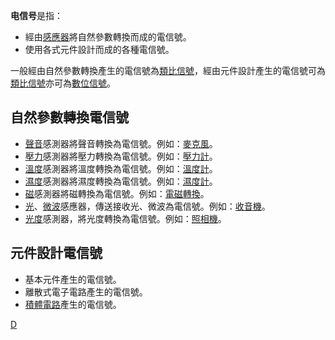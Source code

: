 {{Unreferenced |time=2010-02-11T11:43:27+00:00 }}
'''电信号'''是指：
*經由[[感應器|感應器]]將自然參數轉換而成的電信號。
*使用各式元件設計而成的各種電信號。

一般經由自然參數轉換產生的電信號為[[類比信號|類比信號]]，經由元件設計產生的電信號可為[[類比信號|類比信號]]亦可為[[數位信號|數位信號]]。
==自然參數轉換電信號==
*[[聲音|聲音]]感測器將聲音轉換為電信號。例如：[[麥克風|麥克風]]。
*[[壓力|壓力]]感測器將壓力轉換為電信號。例如：[[壓力計|壓力計]]。
*[[溫度|溫度]]感測器將溫度轉換為電信號。例如：[[溫度計|溫度計]]。
*[[濕度|濕度]]感測器將濕度轉換為電信號。例如：[[濕度計|濕度計]]。
*[[磁|磁]]感測器將磁轉換為電信號。例如：[[電磁轉換|電磁轉換]]。
*[[光|光]]、[[微波|微波]]感應器，傳送接收光、微波為電信號。例如：[[收音機|收音機]]。
*[[光度|光度]]感測器，將光度轉換為電信號。例如：[[照相機|照相機]]。

==元件設計電信號==
*基本元件產生的電信號。
*離散式電子電路產生的電信號。
*[[積體電路|積體電路]]產生的電信號。

[[category:度量仪器|D]]